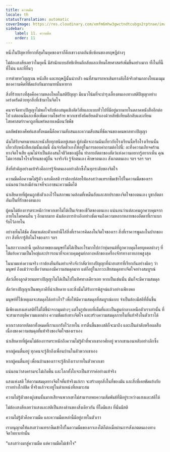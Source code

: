 ```yaml
---
title: ความมืด
locale: th
statusTranslation: automatic
coverImage: https://res.cloudinary.com/xmfm6mhw3gwctndtcubgx2rptnae/image/upload/v1741354419/small_cover_la_gran_rebelion_28716e29d2.webp
sidebar:
    label: 11. ความมืด
    order: 11
---
```

หนึ่งในปัญหาที่ยากที่สุดในยุคของเราก็คือเขาวงกตอันซับซ้อนของทฤษฎีต่างๆ

ไม่ต้องสงสัยเลยว่าในยุคนี้ มีสำนักแบบลัทธิเทียมลึกลับและเทียมไสยศาสตร์เพิ่มขึ้นอย่างมาก ทั้งในที่นี้ ที่โน่น และที่อื่นๆ

การค้าขายวิญญาณ หนังสือ และทฤษฎีนั้นน่ากลัว คนที่สามารถหาเส้นทางลับได้จริงท่ามกลางใยแมงมุมของความคิดที่ขัดแย้งกันมากมายนั้นหายาก

สิ่งที่ร้ายแรงที่สุดคือความหลงใหลในสติปัญญา มีแนวโน้มที่จะบำรุงเลี้ยงตนเองทางสติปัญญาอย่างเคร่งครัดด้วยทุกสิ่งที่เข้ามาในจิตใจ

คนจรจัดทางปัญญาไม่พอใจกับห้องสมุดเชิงอัตวิสัยและแบบทั่วไปที่มีอยู่มากมายในตลาดหนังสืออีกต่อไป แต่ตอนนี้และเพื่อเพิ่มความโชคร้าย พวกเขายังยัดเยียดตัวเองด้วยลัทธิเทียมลึกลับและเทียมไสยศาสตร์ราคาถูกที่แพร่หลายเหมือนวัชพืช

ผลลัพธ์ของศัพท์แสงทั้งหมดนี้คือความสับสนและความสับสนที่ชัดเจนของคนพาลทางปัญญา

ฉันได้รับจดหมายและหนังสือทุกชนิดอยู่เสมอ ผู้ส่งมักจะถามฉันเกี่ยวกับโรงเรียนนี้หรือโรงเรียนนั้น เกี่ยวกับหนังสือเล่มนั้นเล่มนี้ ฉันจำกัดตัวเองให้อยู่ในการตอบคำถามต่อไปนี้: ละทิ้งความเกียจคร้านทางจิตใจเสีย คุณไม่จำเป็นต้องสนใจชีวิตของผู้อื่น ทำลายอัตตาของสัตว์แห่งความอยากรู้อยากเห็น คุณไม่ควรสนใจโรงเรียนของผู้อื่น จงจริงจัง รู้จักตนเอง ศึกษาตนเอง สังเกตตนเอง ฯลฯ ฯลฯ ฯลฯ

สิ่งที่สำคัญอย่างแท้จริงคือการรู้จักตนเองอย่างลึกซึ้งในทุกระดับของจิตใจ

ความมืดคือความไม่รู้ตัว แสงคือสติ เราต้องปล่อยให้แสงสว่างแทรกซึมเข้าไปในความมืดของเรา แน่นอนว่าแสงมีอำนาจที่จะเอาชนะความมืดได้

น่าเสียดายที่ผู้คนถูกขังตัวเองไว้ในสภาพแวดล้อมที่เหม็นอับและสกปรกของจิตใจของตนเอง บูชาอัตตาอันเป็นที่รักของตนเอง

ผู้คนไม่ต้องการตระหนักว่าพวกเขาไม่ได้เป็นเจ้าของชีวิตของตนเอง แน่นอนว่าแต่ละคนถูกควบคุมจากภายในโดยคนอื่น ๆ อีกมากมาย ฉันต้องการอ้างอิงอย่างชัดเจนถึงความหลากหลายของอัตตาที่เราแบกรับไว้ภายใน

อย่างเห็นได้ชัด อัตตาแต่ละตัวเหล่านี้ใส่สิ่งที่เราควรคิดลงในจิตใจของเรา สิ่งที่เราควรพูดลงในปากของเรา สิ่งที่เรารู้สึกในใจของเรา ฯลฯ

ในสภาวะเหล่านี้ บุคลิกภาพของมนุษย์ไม่ได้เป็นอะไรมากไปกว่าหุ่นยนต์ที่ถูกควบคุมโดยบุคคลต่างๆ ที่โต้แย้งความเป็นใหญ่และปรารถนาที่จะควบคุมศูนย์กลางหลักของเครื่องจักรทางกายภาพสูงสุด

ในนามแห่งความจริง เราต้องยืนยันอย่างจริงจังว่าสัตว์ทางปัญญาที่น่าสงสารที่เรียกกันอย่างผิดๆ ว่ามนุษย์ ถึงแม้ว่าจะเชื่อว่าตนเองมีความสมดุลมาก แต่ก็อยู่ในภาวะเสียสมดุลทางจิตใจอย่างสมบูรณ์

สัตว์เลี้ยงลูกด้วยนมทางปัญญาไม่ได้เป็นไปในทิศทางเดียวเลย หากเป็นเช่นนั้น มันก็จะมีความสมดุล

สัตว์ทางปัญญาเป็นพหุภาคีที่น่าเสียดาย และสิ่งนั้นได้รับการพิสูจน์แล้วอย่างเพียงพอ

มนุษย์ที่ใช้เหตุผลจะสมดุลได้อย่างไร? เพื่อให้มีความสมดุลที่สมบูรณ์แบบ จำเป็นต้องมีสติที่ตื่นขึ้น

มีเพียงแสงแห่งสติที่ไม่ได้ชี้นำจากมุมต่างๆ แต่ในรูปแบบที่เต็มที่และเป็นศูนย์กลางเหนือตัวเราเท่านั้น ที่จะสามารถยุติความแตกต่าง ความขัดแย้งทางจิตใจ และสร้างความสมดุลภายในที่แท้จริงในตัวเราได้

หากเราสลายอัตตาทั้งหมดที่เราแบกรับไว้ภายใน การตื่นขึ้นของสติก็จะมาถึง และเป็นลำดับหรือผลสืบเนื่องของความสมดุลที่แท้จริงของจิตใจของเราเอง

น่าเสียดายที่ผู้คนไม่ต้องการตระหนักถึงความไม่รู้ตัวที่พวกเขาอาศัยอยู่ พวกเขานอนหลับอย่างลึกซึ้ง

หากผู้คนตื่นอยู่ ทุกคนจะรู้สึกถึงเพื่อนบ้านในตัวพวกเขาเอง

หากผู้คนตื่นอยู่ เพื่อนบ้านของเราจะรู้สึกถึงเราภายในตัวพวกเขา

แน่นอนว่าสงครามจะไม่เกิดขึ้น และโลกทั้งใบจะเป็นสวรรค์อย่างแท้จริง

แสงแห่งสติ ให้ความสมดุลทางจิตใจที่แท้จริงแก่เรา จะสร้างทุกสิ่งในที่ของมัน และสิ่งที่เคยขัดแย้งกับเราอย่างใกล้ชิด ที่จริงแล้วจะอยู่ในตำแหน่งที่เหมาะสม

ความไม่รู้ตัวของฝูงชนนั้นมากเสียจนพวกเขาไม่สามารถพบความสัมพันธ์ที่มีอยู่ระหว่างแสงและสติได้

ไม่ต้องสงสัยเลยว่าแสงและสติเป็นสองด้านของสิ่งเดียวกัน ที่ใดมีแสง ที่นั่นมีสติ

ความไม่รู้ตัวคือความมืด และความมืดเหล่านี้มีอยู่ภายในตัวเรา

เราอนุญาตให้แสงสว่างแทรกซึมเข้าไปในความมืดของเราเองได้ก็ต่อเมื่อผ่านการสังเกตตนเองทางจิตวิทยาเท่านั้น

"แสงสว่างมาสู่ความมืด แต่ความมืดไม่เข้าใจ"

